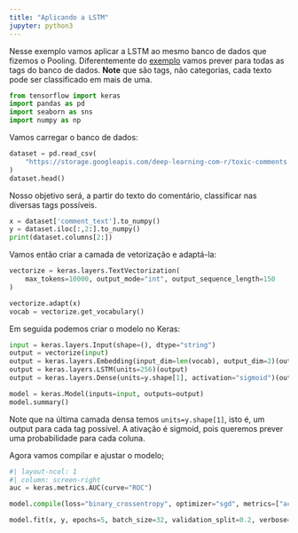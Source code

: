 ```yaml
---
title: "Aplicando a LSTM"
jupyter: python3
---
```


Nesse exemplo vamos aplicar a LSTM ao mesmo banco de dados que fizemos o Pooling. Diferentemente do [exemplo](./11-avg-pooling.qmd) vamos prever para todas as tags do banco de dados. **Note** que são tags, não categorias, cada texto pode ser classificado em mais de uma.

```python
from tensorflow import keras
import pandas as pd
import seaborn as sns
import numpy as np
```

Vamos carregar o banco de dados:

```python
dataset = pd.read_csv(
    "https://storage.googleapis.com/deep-learning-com-r/toxic-comments.csv"
)
dataset.head()
```

Nosso objetivo será, a partir do texto do comentário, classificar nas diversas tags possíveis.

```python
x = dataset['comment_text'].to_numpy()
y = dataset.iloc[:,2:].to_numpy()
print(dataset.columns[2:])
```

Vamos então criar a camada de vetorização e adaptá-la:

```python
vectorize = keras.layers.TextVectorization(
    max_tokens=10000, output_mode="int", output_sequence_length=150
)

vectorize.adapt(x)
vocab = vectorize.get_vocabulary()
```

Em seguida podemos criar o modelo no Keras:

```python
input = keras.layers.Input(shape=(), dtype="string")
output = vectorize(input)
output = keras.layers.Embedding(input_dim=len(vocab), output_dim=2)(output)
output = keras.layers.LSTM(units=256)(output)
output = keras.layers.Dense(units=y.shape[1], activation="sigmoid")(output)

model = keras.Model(inputs=input, outputs=output)
model.summary()
```

Note que na última camada densa temos `units=y.shape[1]`, isto é, um output para cada tag possível. A ativação é sigmoid, pois queremos prever uma probabilidade para cada coluna.

Agora vamos compilar e ajustar o modelo;

```python
#| layout-ncol: 1
#| column: screen-right
auc = keras.metrics.AUC(curve="ROC")

model.compile(loss="binary_crossentropy", optimizer="sgd", metrics=["accuracy", auc])

model.fit(x, y, epochs=5, batch_size=32, validation_split=0.2, verbose=2)
```
